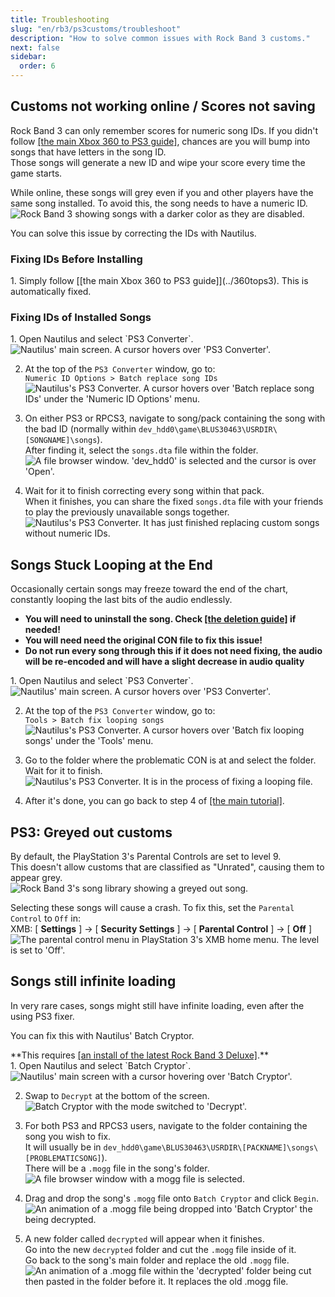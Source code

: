 ```yaml
---
title: Troubleshooting
slug: "en/rb3/ps3customs/troubleshoot"
description: "How to solve common issues with Rock Band 3 customs."
next: false
sidebar:
  order: 6
---
```


## Customs not working online / Scores not saving
Rock Band 3 can only remember scores for numeric song IDs. If you didn't follow [[the main Xbox 360 to PS3 guide]](../360tops3), chances are you will bump into songs that have letters in the song ID.  
Those songs will generate a new ID and wipe your score every time the game starts.

While online, these songs will grey even if you and other players have the same song installed. To avoid this, the song needs to have a numeric ID.  
<Image src={missingsong} alt="Rock Band 3 showing songs with a darker color as they are disabled." />

You can solve this issue by correcting the IDs with Nautilus.
### Fixing IDs Before Installing
<Steps>
1. Simply follow [[the main Xbox 360 to PS3 guide]](../360tops3).  
This is automatically fixed.
</Steps>

### Fixing IDs of Installed Songs
<Steps>
1. Open Nautilus and select `PS3 Converter`.  
    <Image src={nautilushomeps3} alt="Nautilus' main screen. A cursor hovers over 'PS3 Converter'." />

2. At the top of the `PS3 Converter` window, go to:  
`Numeric ID Options > Batch replace song IDs`  
    <Image src={nautilusps3batchid} alt="Nautilus's PS3 Converter. A cursor hovers over 'Batch replace song IDs' under the 'Numeric ID Options' menu." />

3. On either PS3 or RPCS3, navigate to song/pack containing the song with the bad ID (normally within `dev_hdd0\game\BLUS30463\USRDIR\[SONGNAME]\songs`).  
After finding it, select the `songs.dta` file within the folder.  
    <Image src={nautilusps3batchselect} alt="A file browser window. 'dev_hdd0' is selected and the cursor is over 'Open'." />

4. Wait for it to finish correcting every song within that pack.  
When it finishes, you can share the fixed `songs.dta` file with your friends to play the previously unavailable songs together.  
    <Image src={nautilusps3batchdone} alt="Nautilus's PS3 Converter. It has just finished replacing custom songs without numeric IDs." />
</Steps>

## Songs Stuck Looping at the End
Occasionally certain songs may freeze toward the end of the chart, constantly looping the last bits of the audio endlessly.  
* **You will need to uninstall the song. Check [[the deletion guide]](../delete) if needed!**
* **You will need need the original CON file to fix this issue!**
* **Do not run every song through this if it does not need fixing, the audio will be re-encoded and will have a slight decrease in audio quality**

<Steps>
1. Open Nautilus and select `PS3 Converter`.  
    <Image src={nautilushomeps3} alt="Nautilus' main screen. A cursor hovers over 'PS3 Converter'." />

2. At the top of the `PS3 Converter` window, go to:  
`Tools > Batch fix looping songs`  
    <Image src={nautilusps3batchloop} alt="Nautilus's PS3 Converter. A cursor hovers over 'Batch fix looping songs' under the 'Tools' menu." />

3. Go to the folder where the problematic CON is at and select the folder.  
Wait for it to finish.  
    <Image src={nautilusps3batchloopproc} alt="Nautilus's PS3 Converter. It is in the process of fixing a looping file." />

4. After it's done, you can go back to step 4 of [[the main tutorial]](./360tops3/).
</Steps>

## PS3: Greyed out customs
By default, the PlayStation 3's Parental Controls are set to level 9.  
This doesn't allow customs that are classified as "Unrated", causing them to appear grey.  
<Image src={ps3grey} alt="Rock Band 3's song library showing a greyed out song." />

Selecting these songs will cause a crash.
To fix this, set the `Parental Control` to `Off` in:  
XMB: [ **Settings** ] -> [ **Security Settings** ] -> [ **Parental Control** ] -> [ **Off** ]  
<Image src={ps3parental} alt="The parental control menu in PlayStation 3's XMB home menu. The level is set to 'Off'." />

## Songs still infinite loading
In very rare cases, songs might still have infinite loading, even after the using PS3 fixer.  

You can fix this with Nautilus' Batch Cryptor.  
<Aside>**This requires <a href="https://rb3dx.milohax.org" target="_blank" rel="noopener noreferrer">[an install of the latest Rock Band 3 Deluxe]</a>.**</Aside>
<Steps>
1. Open Nautilus and select `Batch Cryptor`.  
    <Image src={nautilushomecrypt} alt="Nautilus' main screen with a cursor hovering over 'Batch Cryptor'." />

2. Swap to `Decrypt` at the bottom of the screen.  
    <Image src={nautiluscryptdecrypt} alt="Batch Cryptor with the mode switched to 'Decrypt'." />

3. For both PS3 and RPCS3 users, navigate to the folder containing the song you wish to fix.  
It will usually be in `dev_hdd0\game\BLUS30463\USRDIR\[PACKNAME]\songs\[PROBLEMATICSONG]`).  
There will be a `.mogg` file in the song's folder.  
    <Image src={findmogg} alt="A file browser window with a mogg file is selected." />

4. Drag and drop the song's `.mogg` file onto `Batch Cryptor` and click `Begin`.  
    <Image src={nautiluscryptdecryptmogg} alt="An animation of a .mogg file being dropped into 'Batch Cryptor' the being decrypted." />

5. A new folder called `decrypted` will appear when it finishes.  
Go into the new `decrypted` folder and cut the `.mogg` file inside of it.  
Go back to the song's main folder and replace the old `.mogg` file.  
    <Image src={moggreplace} alt="An animation of a .mogg file within the 'decrypted' folder being cut then pasted in the folder before it. It replaces the old .mogg file." />
</Steps>